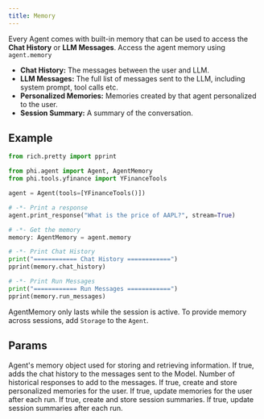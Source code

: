 ```yaml
---
title: Memory
---
```


Every Agent comes with built-in memory that can be used to access the **Chat History** or **LLM Messages**. Access the agent memory using `agent.memory`
- **Chat History:** The messages between the user and LLM.
- **LLM Messages:** The full list of messages sent to the LLM, including system prompt, tool calls etc.
- **Personalized Memories:** Memories created by that agent personalized to the user.
- **Session Summary:** A summary of the conversation.

## Example

```python agent_memory.py
from rich.pretty import pprint

from phi.agent import Agent, AgentMemory
from phi.tools.yfinance import YFinanceTools

agent = Agent(tools=[YFinanceTools()])

# -*- Print a response
agent.print_response("What is the price of AAPL?", stream=True)

# -*- Get the memory
memory: AgentMemory = agent.memory

# -*- Print Chat History
print("============ Chat History ============")
pprint(memory.chat_history)

# -*- Print Run Messages
print("============ Run Messages ============")
pprint(memory.run_messages)
```

<Warning>

AgentMemory only lasts while the session is active. To provide memory across sessions, add `Storage` to the `Agent`.

</Warning>

## Params

<ResponseField name="memory" type="AgentMemory" default="AgentMemory()">
  Agent's memory object used for storing and retrieving information.
</ResponseField>
<ResponseField
  name="add_history_to_messages"
  type="bool"
  default="False"
  alias="add_chat_history_to_messages"
>
  If true, adds the chat history to the messages sent to the Model.
</ResponseField>
<ResponseField name="num_history_responses" type="int" default="3">
  Number of historical responses to add to the messages.
</ResponseField>
<ResponseField name="create_user_memories" type="bool" default="False">
  If true, create and store personalized memories for the user.
</ResponseField>
<ResponseField name="update_user_memories_after_run" type="bool" default="True">
  If true, update memories for the user after each run.
</ResponseField>
<ResponseField name="create_session_summary" type="bool" default="False">
  If true, create and store session summaries.
</ResponseField>
<ResponseField
  name="update_session_summary_after_run"
  type="bool"
  default="True"
>
  If true, update session summaries after each run.
</ResponseField>

